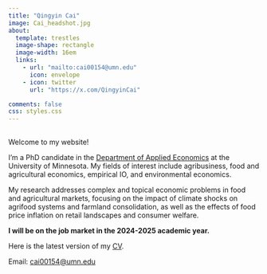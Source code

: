 ```yaml
---
title: "Qingyin Cai"
image: Cai_headshot.jpg
about:
  template: trestles
  image-shape: rectangle
  image-width: 16em
  links:
    - url: "mailto:cai00154@umn.edu"
      icon: envelope
    - icon: twitter
      url: "https://x.com/QingyinCai"

comments: false
css: styles.css
---
```


## 
<section id="special-section">
Welcome to my website!<br>

I’m a PhD candidate in the [Department of Applied Economics](https://apec.umn.edu/) at the University of Minnesota. My fields of interest include agribusiness, food and agricultural economics, empirical IO, and environmental economics.

My research addresses complex and topical economic problems in food and agricultural markets, focusing on the impact of climate shocks on agrifood systems and farmland consolidation, as well as the effects of food price inflation on retail landscapes and consumer welfare.

<strong>I will be on the job market in the 2024-2025 academic year.</strong>

Here is the latest version of my <a href="CV_Cai.pdf" target="_blank">CV</a>.

Email: <a href="mailto:cai00154@umn.edu">cai00154@umn.edu</a>
</section>